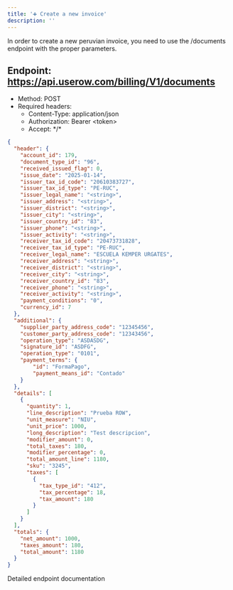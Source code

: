 ```yaml
---
title: '➕ Create a new invoice'
description: ''
---
```


In order to create a new peruvian invoice, you need to use the /documents endpoint with the proper parameters.

## Endpoint: https://api.userow.com/billing/V1/documents
* Method: POST
* Required headers:
    * Content-Type: application/json
    * Authorization: Bearer \<token\>
    * Accept: \*/\*

```json
{
  "header": {
    "account_id": 179,
    "document_type_id": "96",
    "received_issued_flag": 0,
    "issue_date": "2025-01-14",
    "issuer_tax_id_code": "20610383727",
    "issuer_tax_id_type": "PE-RUC",
    "issuer_legal_name": "<string>",
    "issuer_address": "<string>",
    "issuer_district": "<string>",
    "issuer_city": "<string>",
    "issuer_country_id": "83",
    "issuer_phone": "<string>",
    "issuer_activity": "<string>",
    "receiver_tax_id_code": "20473731828",
    "receiver_tax_id_type": "PE-RUC",
    "receiver_legal_name": "ESCUELA KEMPER URGATES",
    "receiver_address": "<string>",
    "receiver_district": "<string>",
    "receiver_city": "<string>",
    "receiver_country_id": "83",
    "receiver_phone": "<string>",
    "receiver_activity": "<string>",
    "payment_conditions": "0",
    "currency_id": 7
  },
  "additional": {
  	"supplier_party_address_code": "12345456",
  	"customer_party_address_code": "12343456",
  	"operation_type": "ASDASDG",
  	"signature_id": "ASDFG",
  	"operation_type": "0101",
  	"payment_terms": {
		"id": "FormaPago",
		"payment_means_id": "Contado"
	}
  },
  "details": [
    {
      "quantity": 1,
      "line_description": "Prueba ROW",
      "unit_measure": "NIU",
      "unit_price": 1000,
      "long_description": "Test descripcion",
      "modifier_amount": 0,
      "total_taxes": 180,
      "modifier_percentage": 0,
      "total_amount_line": 1180,
      "sku": "3245",
      "taxes": [
        {
          "tax_type_id": "412",
          "tax_percentage": 18,
          "tax_amount": 180
        }
      ]
    }
  ],
  "totals": {
    "net_amount": 1000,
    "taxes_amount": 180,
    "total_amount": 1180
  }
}
```


<CardGroup cols={1}>
    <Card
        title="API Reference POST /documents"
        icon="terminal"
        href="/api-reference/endpoint/create-a-new-document"
    >
        Detailed endpoint documentation
    </Card>
</CardGroup>